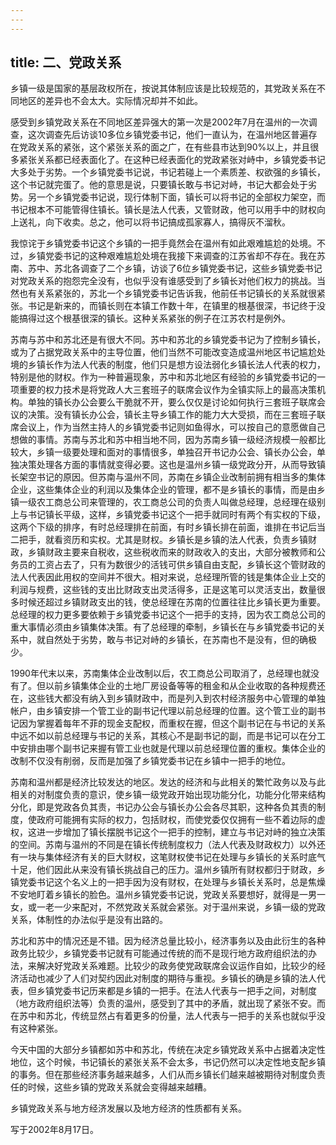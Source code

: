 ```yaml
---
---
---
```

title: 二、党政关系
---



乡镇一级是国家的基层政权所在，按说其体制应该是比较规范的，其党政关系在不同地区的差异也不会太大。实际情况却并不如此。

感受到乡镇党政关系在不同地区差异强大的第一次是2002年7月在温州的一次调查，这次调查先后访谈10多位乡镇党委书记，他们一直认为，在温州地区普遍存在党政关系的紧张，这个紧张关系的面之广，在有些县市达到90%以上，并且很多紧张关系都已经表面化了。在这种已经表面化的党政紧张对峙中，乡镇党委书记大多处于劣势。一个乡镇党委书记说，书记若碰上一个素质差、权欲强的乡镇长，这个书记就完蛋了。他的意思是说，只要镇长敢与书记对峙，书记大都会处于劣势。另一个乡镇党委书记说，现行体制下面，镇长可以将书记的全部权力架空，而书记根本不可能管得住镇长。镇长是法人代表，又管财政，他可以用手中的财权向上送礼，向下收卖。总之，他可以将书记搞成孤家寡人，搞得灰不溜秋。

我惊诧于乡镇党委书记这个乡镇的一把手竟然会在温州有如此艰难尴尬的处境。不过，乡镇党委书记的这种艰难尴尬处境在我接下来调查的江苏省却不存在。我在苏南、苏中、苏北各调查了二个乡镇，访谈了6位乡镇党委书记，这些乡镇党委书记对党政关系的抱怨完全没有，也似乎没有谁感受到了乡镇长对他们权力的挑战。当然也有关系紧张的，苏北一个乡镇党委书记告诉我，他前任书记镇长的关系就很紧张。书记是新来的，而镇长则在本镇工作数十年，在镇里的根基很深，书记终于没能搞得过这个根基很深的镇长。这种关系紧张的例子在江苏农村是例外。

苏南与苏中和苏北还是有很大不同。苏中和苏北的乡镇党委书记为了控制乡镇长，或为了占据党政关系中的主导位置，他们当然不可能改变造成温州地区书记尴尬处境的乡镇长作为法人代表的制度，他们只是想方设法弱化乡镇长法人代表的权力，特别是他的财权。作为一种普遍现象，苏中和苏北地区有经验的乡镇党委书记的一项重要的权力技术是将党政人大三套班子的联席会议作为全镇实际上的最高决策机构。单独的镇长办公会要么干脆就不开，要么仅仅是讨论如何执行三套班子联席会议的决策。没有镇长办公会，镇长主导乡镇工作的能力大大受损，而在三套班子联席会议上，作为当然主持人的乡镇党委书记则如鱼得水，可以按自己的意愿做自己想做的事情。苏南与苏北和苏中相当地不同，因为苏南乡镇一级经济规模一般都比较大，乡镇一级要处理和面对的事情很多，单独召开书记办公会、镇长办公会，单独决策处理各方面的事情就变得必要。这也是温州乡镇一级党政分开，从而导致镇长架空书记的原因。但苏南与温州不同，苏南在乡镇企业改制前拥有相当多的集体企业，这些集体企业的利润以及集体企业的管理，都不是乡镇长的事情，而是由乡镇一级农工商总公司来管理的，农工商总公司的负责人叫做总经理，总经理在级别上与书记镇长平级，这样，乡镇党委书记这个一把手就同时有两个有实权的下级，这两个下级的排序，有时总经理排在前面，有时乡镇长排在前面，谁排在书记后当二把手，就看资历和实权。尤其是财权。乡镇长是乡镇的法人代表，负责乡镇财政，乡镇财政主要来自税收，这些税收而来的财政收入的支出，大部分被教师和公务员的工资占去了，只有为数很少的活钱可供乡镇自由支配，乡镇长这个管财政的法人代表因此用权的空间并不很大。相对来说，总经理所管的钱是集体企业上交的利润与规费，这些钱的支出比财政支出灵活得多，正是这笔可以灵活支出，数量很多时候还超过乡镇财政支出的钱，使总经理在苏南的位置往往比乡镇长更为重要。总经理的权力更多要依赖于乡镇党委书记这个一把手的支持，因为农工商总公司的重大事情必须由乡镇集体决策。有了总经理的牵制，乡镇长在与乡镇党委书记的关系中，就自然处于劣势，敢与书记对峙的乡镇长，在苏南也不是没有，但的确极少。

1990年代末以来，苏南集体企业改制以后，农工商总公司取消了，总经理也就没有了。但以前乡镇集体企业的土地厂房设备等等的租金和从企业收取的各种规费还在，这些钱大都没有纳入到乡镇财政中，而是列入到农村经济服务中心管理的单独帐户，由乡镇安排一个管工业的副书记代理以前总经理的位置。这个管工业的副书记因为掌握着每年不菲的现金支配权，而重权在握，但这个副书记在与书记的关系中远不如以前总经理与书记的关系，其核心不是副书记的副，而是书记可以在分工中安排由哪个副书记来握有管工业也就是代理以前总经理位置的重权。集体企业的改制不仅没有削弱，反而是加强了乡镇党委书记在乡镇中一把手的地位。

苏南和温州都是经济比较发达的地区。发达的经济和与此相关的繁忙政务以及与此相关的对制度负责的意识，使乡镇一级党政开始出现功能分化，功能分化带来结构分化，即是党政各负其责，书记办公会与镇长办公会各尽其职，这种各负其责的制度，使政府可能拥有实际的权力，包括财权，而使党委仅仅拥有一些不着边际的虚权，这进一步增加了镇长摆脱书记这个一把手的控制，建立与书记对峙的独立决策的空间。苏南与温州的不同是在镇长传统制度权力（法人代表及财政权力）以外还有一块与集体经济有关的巨大财权，这笔财权使书记在处理与乡镇长的关系时底气十足，他们因此从来没有镇长挑战自己的压力。温州乡镇所有财权都归于财政，乡镇党委书记这个名义上的一把手因为没有财权，在处理与乡镇长关系时，总是焦燥不安地盯着乡镇长的脸色。温州乡镇党委书记说，党政关系要想好，就得是一男一女，或一老一少来配对，不然党政关系就会紧张。对于温州来说，乡镇一级的党政关系，体制性的办法似乎是没有出路的。

苏北和苏中的情况还是不错。因为经济总量比较小，经济事务以及由此衍生的各种政务比较少，乡镇党委书记就有可能通过传统的而不是现行地方政府组织法的办法，来解决好党政关系难题。比较少的政务使党政联席会议运作自如，比较少的经济活动也减少了人们对契约因此对制度的期待与重视。乡镇长的确是乡镇的法人代表，但乡镇党委书记历来都是乡镇的一把手。在法人代表与一把手之间，对制度（地方政府组织法等）负责的温州，感受到了其中的矛盾，就出现了紧张不安。而在苏中和苏北，传统显然占有着更多的份量，法人代表与一把手的关系也就似乎没有这种紧张。

今天中国的大部分乡镇都如苏中和苏北，传统在决定乡镇党政关系中占据着决定性地位，这个时候，书记镇长的紧张关系不会太多，书记仍然可以决定性地支配乡镇的事务。但在那些经济事务越来越多，人们从而乡镇长们越来越被期待对制度负责任的时候，这些乡镇的党政关系就会变得越来越糟。

乡镇党政关系与地方经济发展以及地方经济的性质都有关系。

写于2002年8月17日。